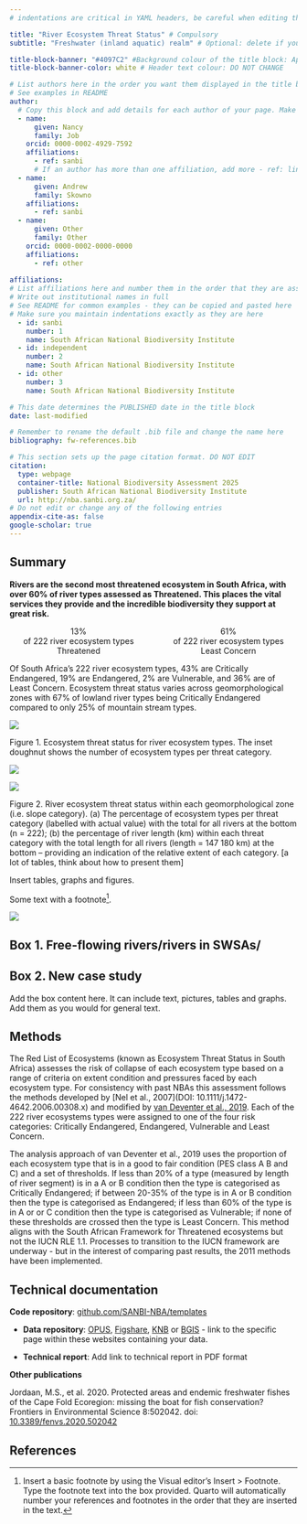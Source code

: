 ```yaml
---
# indentations are critical in YAML headers, be careful when editing this section

title: "River Ecosystem Threat Status" # Compulsory
subtitle: "Freshwater (inland aquatic) realm" # Optional: delete if you are not using a subtitle

title-block-banner: "#4097C2" #Background colour of the title block: Apply component colours where necessary - find hex codes in _brand.yml
title-block-banner-color: white # Header text colour: DO NOT CHANGE

# List authors here in the order you want them displayed in the title block
# See examples in README
author:
  # Copy this block and add details for each author of your page. Make sure you maintain indentations exactly as they are here
  - name:
      given: Nancy 
      family: Job 
    orcid: 0000-0002-4929-7592 
    affiliations:
      - ref: sanbi
      # If an author has more than one affiliation, add more - ref: lines here
  - name:
      given: Andrew 
      family: Skowno
    affiliations:
      - ref: sanbi 
  - name:
      given: Other 
      family: Other 
    orcid: 0000-0002-0000-0000 
    affiliations:
      - ref: other 
      
affiliations:
# List affiliations here and number them in the order that they are associated with the list of authors above. If multiple authors have the same affiliation, only list the affiliation once here.
# Write out institutional names in full
# See README for common examples - they can be copied and pasted here
# Make sure you maintain indentations exactly as they are here
  - id: sanbi 
    number: 1 
    name: South African National Biodiversity Institute
  - id: independent 
    number: 2 
    name: South African National Biodiversity Institute
  - id: other 
    number: 3 
    name: South African National Biodiversity Institute

# This date determines the PUBLISHED date in the title block
date: last-modified

# Remember to rename the default .bib file and change the name here
bibliography: fw-references.bib

# This section sets up the page citation format. DO NOT EDIT
citation:
  type: webpage
  container-title: National Biodiversity Assessment 2025
  publisher: South African National Biodiversity Institute
  url: http://nba.sanbi.org.za/
# Do not edit or change any of the following entries
appendix-cite-as: false
google-scholar: true
---
```


## Summary {#summary}

**Rivers are the second most threatened ecosystem in South Africa, with over 60% of river types assessed as Threatened. This places the vital services they provide and the incredible biodiversity they support at great risk.**

::::: columns
::: {.column width="50%"}
<center>

| [13%]{.inline-style-well-protected}
| of 222 river ecosystem types
| Threatened

</center>
:::

::: {.column width="50%"}
<center>

| [61%]{.inline-style-not-protected}
| of 222 river ecosystem types
| Least Concern

</center>
:::
:::::

:::: columns
::: {.column width="50%"}
:::
::::

Of South Africa’s 222 river ecosystem types, 43% are Critically Endangered, 19% are Endangered, 2% are Vulnerable, and 36% are of Least Concern. Ecosystem threat status varies across geomorphological zones with 67% of lowland river types being Critically Endangered compared to only 25% of mountain stream types.

![](imgs/clipboard-1952197093.png)

Figure 1. Ecosystem threat status for river ecosystem types. The inset doughnut shows the number of ecosystem types per threat category.

<!-- jock plse help with figure 1 and inset donut graph by number of types. "C:\Users\JobN\OneDrive - sanbi.org.za\NBA_data - nba_data\freshwater\riv_results_vector.gpkg" Also see Andrew's repo "https://github.com/askowno/RLE_riv" and Natasha's code for this info in the integrated assessment. -->

![](imgs/clipboard-1015321969.png)

![](imgs/clipboard-100401253.png)

Figure 2. River ecosystem threat status within each geomorphological zone (i.e. slope category). (a) The percentage of ecosystem types per threat category (labelled with actual value) with the total for all rivers at the bottom (n = 222); (b) the percentage of river length (km) within each threat category with the total length for all rivers (length = 147 180 km) at the bottom – providing an indication of the relative extent of each category. \[a lot of tables, think about how to present them\]

Insert tables, graphs and figures.

Some text with a footnote[^1].

[^1]: Insert a basic footnote by using the Visual editor's Insert \> Footnote. Type the footnote text into the box provided. Quarto will automatically number your references and footnotes in the order that they are inserted in the text.

<!--# Follow the summary section with a relevant picture. Convert pictures to .png or .webp format, with a maximum 800px width, and 72 DPI for web resolution. Store all images in a folder called imgs. Insert images using visual editor Insert -> Figure/Image. Add a descriptive caption in the caption box. Set image alignment to center -->

![](imgs/clipboard-2986255016.png)

::: {#box-1 .callout-note collapse="true"}
## **Box 1.** Free-flowing rivers/rivers in SWSAs/
:::

::: {.callout-note collapse="true"}
## Box 2. New case study

Add the box content here. It can include text, pictures, tables and graphs. Add them as you would for general text.
:::

## Methods

The Red List of Ecosystems (known as Ecosystem Threat Status in South Africa) assesses the risk of collapse of each ecosystem type based on a range of criteria on extent condition and pressures faced by each ecosystem type. For consistency with past NBAs this assessment follows the methods developed by \[Nel et al., 2007\](DOI: 10.1111/j.1472-4642.2006.00308.x) and modified by [van Deventer et al., 2019](http://hdl.handle.net/20.500.12143/5847). Each of the 222 river ecosystems types were assigned to one of the four risk categories: Critically Endangered, Endangered, Vulnerable and Least Concern.

The analysis approach of van Deventer et al., 2019 uses the proportion of each ecosystem type that is in a good to fair condition (PES class A B and C) and a set of thresholds. If less than 20% of a type (measured by length of river segment) is in a A or B condition then the type is categorised as Critically Endangered; if between 20-35% of the type is in A or B condition then the type is categorised as Endangered; if less than 60% of the type is in A or or C condition then the type is categorised as Vulnerable; if none of these thresholds are crossed then the type is Least Concern. This method aligns with the South African Framework for Threatened ecosystems but not the IUCN RLE 1.1. Processes to transition to the IUCN framework are underway - but in the interest of comparing past results, the 2011 methods have been implemented.

## Technical documentation

**Code repository**: [github.com/SANBI-NBA/templates](https://github.com/SANBI-NBA/templates)

-   **Data repository**: [OPUS](https://opus.sanbi.org/home), [Figshare](https://figshare.com/), [KNB](https://knb.ecoinformatics.org/) or [BGIS](https://bgis.sanbi.org/) - link to the specific page within these websites containing your data.

-   **Technical report**: Add link to technical report in PDF format

**Other publications**

Jordaan, M.S., et al. 2020. Protected areas and endemic freshwater fishes of the Cape Fold Ecoregion: missing the boat for fish conservation? Frontiers in Environmental Science 8:502042. doi: [10.3389/fenvs.2020.502042](https://doi.org/10.3389/fenvs.2020.502042)

## References

::: {#refs}
:::
